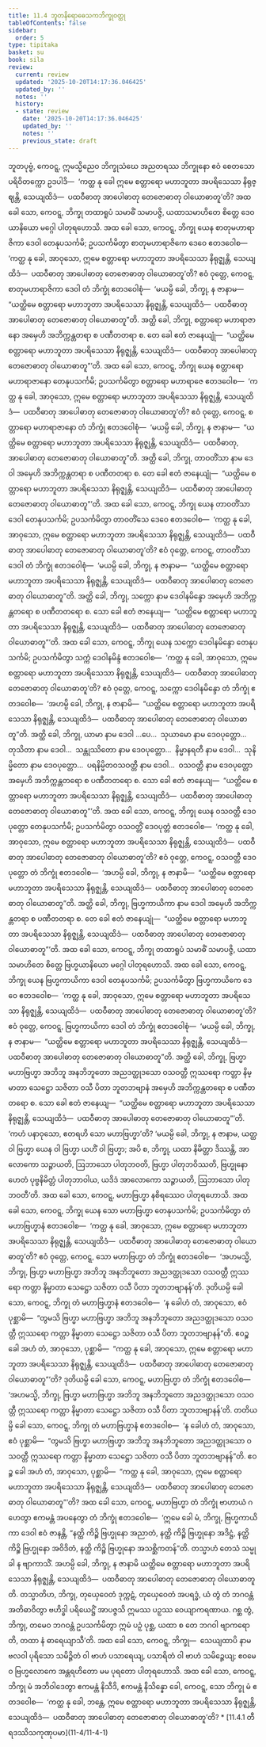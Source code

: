 ```yaml
---
title: 11.4 ဘူတနိရောဓေသကဘိက္ခုဝတ္ထု
tableOfContents: false
sidebar:
  order: 5
type: tipitaka
basket: su
book: sila
review:
  current: review
  updated: '2025-10-20T14:17:36.046425'
  updated_by: ''
  notes: ''
  history:
  - state: review
    date: '2025-10-20T14:17:36.046425'
    updated_by: ''
    notes: ''
    previous_state: draft
---
```



<DynamicBreadcrumb />


<ReviewStatus review={frontmatter.review} showDetails={true} />

<HypothesisAnnotation frontmatter={frontmatter} />

<Division number="487" book="sila" e="ch" v="6" p="208">

<Paragraph number="843" book="sila">
ဘူတပုဗ္ဗံ, ကေဝဋ္ဋ, ဣမသ္မိညေဝ ဘိက္ခုသံဃေ အညတရဿ ဘိက္ခုနော ဧဝံ စေတသော ပရိဝိတက္ကော ဥဒပါဒိ—  ‘ကတ္ထ နု ခေါ ဣမေ စတ္တာရော မဟာဘူတာ အပရိသေသာ နိရုဇ္ဈန္တိ, သေယျထိဒံ—  ပထဝီဓာတု အာပေါဓာတု တေဇောဓာတု ဝါယောဓာတူ’တိ?


</Paragraph>

</Division>
<Division number="488" book="sila" e="ch" v="6" p="208">

<Paragraph number="844" book="sila">
အထ ခေါ သော, ကေဝဋ္ဋ, ဘိက္ခု တထာရူပံ သမာဓိံ သမာပဇ္ဇိ, ယထာသမာဟိတေ စိတ္တေ ဒေဝယာနိယော မဂ္ဂေါ ပါတုရဟောသိ. အထ ခေါ သော, ကေဝဋ္ဋ, ဘိက္ခု ယေန စာတုမဟာရာဇိကာ ဒေဝါ တေနုပသင်္ကမိ; ဥပသင်္ကမိတွာ စာတုမဟာရာဇိကေ ဒေဝေ ဧတဒဝေါစ—  ‘ကတ္ထ နု ခေါ, အာဝုသော, ဣမေ စတ္တာရော မဟာဘူတာ အပရိသေသာ နိရုဇ္ဈန္တိ, သေယျထိဒံ—  ပထဝီဓာတု အာပေါဓာတု တေဇောဓာတု ဝါယောဓာတူ’တိ?


</Paragraph>

<Paragraph number="845" book="sila">
ဧဝံ ဝုတ္တေ, ကေဝဋ္ဋ, စာတုမဟာရာဇိကာ ဒေဝါ တံ ဘိက္ခုံ ဧတဒဝေါစုံ—  ‘မယမ္ပိ ခေါ, ဘိက္ခု, န ဇာနာမ—  “ယတ္ထိမေ စတ္တာရော မဟာဘူတာ အပရိသေသာ နိရုဇ္ဈန္တိ, သေယျထိဒံ—  ပထဝီဓာတု အာပေါဓာတု တေဇောဓာတု ဝါယောဓာတူ”တိ. အတ္ထိ ခေါ, ဘိက္ခု, စတ္တာရော မဟာရာဇာနော အမှေဟိ အဘိက္ကန္တတရာ စ ပဏီတတရာ စ. တေ ခေါ ဧတံ ဇာနေယျုံ—  “ယတ္ထိမေ စတ္တာရော မဟာဘူတာ အပရိသေသာ နိရုဇ္ဈန္တိ, သေယျထိဒံ—  ပထဝီဓာတု အာပေါဓာတု တေဇောဓာတု ဝါယောဓာတူ”’တိ.


</Paragraph>

</Division>
<Division number="489" book="sila" e="ch" v="6" p="209">

<Paragraph number="846" book="sila">
အထ ခေါ သော, ကေဝဋ္ဋ, ဘိက္ခု ယေန စတ္တာရော မဟာရာဇာနော တေနုပသင်္ကမိ; ဥပသင်္ကမိတွာ စတ္တာရော မဟာရာဇေ ဧတဒဝေါစ—  ‘ကတ္ထ နု ခေါ, အာဝုသော, ဣမေ စတ္တာရော မဟာဘူတာ အပရိသေသာ နိရုဇ္ဈန္တိ, သေယျထိဒံ—  ပထဝီဓာတု အာပေါဓာတု တေဇောဓာတု ဝါယောဓာတူ’တိ? ဧဝံ ဝုတ္တေ, ကေဝဋ္ဋ, စတ္တာရော မဟာရာဇာနော တံ ဘိက္ခုံ ဧတဒဝေါစုံ—  ‘မယမ္ပိ ခေါ, ဘိက္ခု, န ဇာနာမ—  “ယတ္ထိမေ စတ္တာရော မဟာဘူတာ အပရိသေသာ နိရုဇ္ဈန္တိ, သေယျထိဒံ—  ပထဝီဓာတု, အာပေါဓာတု တေဇောဓာတု ဝါယောဓာတူ”တိ. အတ္ထိ ခေါ, ဘိက္ခု, တာဝတိံသာ နာမ ဒေဝါ အမှေဟိ အဘိက္ကန္တတရာ စ ပဏီတတရာ စ. တေ ခေါ ဧတံ ဇာနေယျုံ—  “ယတ္ထိမေ စတ္တာရော မဟာဘူတာ အပရိသေသာ နိရုဇ္ဈန္တိ, သေယျထိဒံ—  ပထဝီဓာတု အာပေါဓာတု တေဇောဓာတု ဝါယောဓာတူ”’တိ.


</Paragraph>

</Division>
<Division number="490" book="sila" e="ch" v="6" p="209">

<Paragraph number="847" book="sila">
အထ ခေါ သော, ကေဝဋ္ဋ, ဘိက္ခု ယေန တာဝတိံသာ ဒေဝါ တေနုပသင်္ကမိ; ဥပသင်္ကမိတွာ တာဝတိံသေ ဒေဝေ ဧတဒဝေါစ—  ‘ကတ္ထ နု ခေါ, အာဝုသော, ဣမေ စတ္တာရော မဟာဘူတာ အပရိသေသာ နိရုဇ္ဈန္တိ, သေယျထိဒံ—  ပထဝီဓာတု အာပေါဓာတု တေဇောဓာတု ဝါယောဓာတူ’တိ? ဧဝံ ဝုတ္တေ, ကေဝဋ္ဋ, တာဝတိံသာ ဒေဝါ တံ ဘိက္ခုံ ဧတဒဝေါစုံ—  ‘မယမ္ပိ ခေါ, ဘိက္ခု, န ဇာနာမ—  “ယတ္ထိမေ စတ္တာရော မဟာဘူတာ အပရိသေသာ နိရုဇ္ဈန္တိ, သေယျထိဒံ—  ပထဝီဓာတု အာပေါဓာတု တေဇောဓာတု ဝါယောဓာတူ”တိ. အတ္ထိ ခေါ, ဘိက္ခု, သက္ကော နာမ ဒေဝါနမိန္ဒော အမှေဟိ အဘိက္ကန္တတရော စ ပဏီတတရော စ. သော ခေါ ဧတံ ဇာနေယျ—  “ယတ္ထိမေ စတ္တာရော မဟာဘူတာ အပရိသေသာ နိရုဇ္ဈန္တိ, သေယျထိဒံ—  ပထဝီဓာတု အာပေါဓာတု တေဇောဓာတု ဝါယောဓာတူ”’တိ.


</Paragraph>

</Division>
<Division number="491" book="sila" e="ch" v="6" p="209">

<Paragraph number="848" book="sila">
အထ ခေါ သော, ကေဝဋ္ဋ, ဘိက္ခု ယေန သက္ကော ဒေဝါနမိန္ဒော တေနုပသင်္ကမိ; ဥပသင်္ကမိတွာ သက္ကံ ဒေဝါနမိန္ဒံ ဧတဒဝေါစ—  ‘ကတ္ထ နု ခေါ, အာဝုသော, ဣမေ စတ္တာရော မဟာဘူတာ အပရိသေသာ နိရုဇ္ဈန္တိ, သေယျထိဒံ—  ပထဝီဓာတု အာပေါဓာတု တေဇောဓာတု ဝါယောဓာတူ’တိ? ဧဝံ ဝုတ္တေ, ကေဝဋ္ဋ, သက္ကော ဒေဝါနမိန္ဒော တံ ဘိက္ခုံ ဧတဒဝေါစ—  ‘အဟမ္ပိ ခေါ, ဘိက္ခု, န ဇာနာမိ—  “ယတ္ထိမေ စတ္တာရော မဟာဘူတာ အပရိသေသာ နိရုဇ္ဈန္တိ, သေယျထိဒံ—  ပထဝီဓာတု အာပေါဓာတု တေဇောဓာတု ဝါယောဓာတူ”တိ. အတ္ထိ ခေါ, ဘိက္ခု, ယာမာ နာမ ဒေဝါ …ပေ…  သုယာမော နာမ ဒေဝပုတ္တော…  တုသိတာ နာမ ဒေဝါ…  သန္တုဿိတော နာမ ဒေဝပုတ္တော…  နိမ္မာနရတီ နာမ ဒေဝါ…  သုနိမ္မိတော နာမ ဒေဝပုတ္တော…  ပရနိမ္မိတဝသဝတ္တီ နာမ ဒေဝါ…  ဝသဝတ္တီ နာမ ဒေဝပုတ္တော အမှေဟိ အဘိက္ကန္တတရော စ ပဏီတတရော စ. သော ခေါ ဧတံ ဇာနေယျ—  “ယတ္ထိမေ စတ္တာရော မဟာဘူတာ အပရိသေသာ နိရုဇ္ဈန္တိ, သေယျထိဒံ—  ပထဝီဓာတု အာပေါဓာတု တေဇောဓာတု ဝါယောဓာတူ”’တိ.


</Paragraph>

</Division>
<Division number="492" book="sila" e="ch" v="6" p="210">

<Paragraph number="849" book="sila">
အထ ခေါ သော, ကေဝဋ္ဋ, ဘိက္ခု ယေန ဝသဝတ္တီ ဒေဝပုတ္တော တေနုပသင်္ကမိ; ဥပသင်္ကမိတွာ ဝသဝတ္တိံ ဒေဝပုတ္တံ ဧတဒဝေါစ—  ‘ကတ္ထ နု ခေါ, အာဝုသော, ဣမေ စတ္တာရော မဟာဘူတာ အပရိသေသာ နိရုဇ္ဈန္တိ, သေယျထိဒံ—  ပထဝီဓာတု အာပေါဓာတု တေဇောဓာတု ဝါယောဓာတူ’တိ? ဧဝံ ဝုတ္တေ, ကေဝဋ္ဋ, ဝသဝတ္တီ ဒေဝပုတ္တော တံ ဘိက္ခုံ ဧတဒဝေါစ—  ‘အဟမ္ပိ ခေါ, ဘိက္ခု, န ဇာနာမိ—  “ယတ္ထိမေ စတ္တာရော မဟာဘူတာ အပရိသေသာ နိရုဇ္ဈန္တိ, သေယျထိဒံ—  ပထဝီဓာတု အာပေါဓာတု တေဇောဓာတု ဝါယောဓာတူ”တိ. အတ္ထိ ခေါ, ဘိက္ခု, ဗြဟ္မကာယိကာ နာမ ဒေဝါ အမှေဟိ အဘိက္ကန္တတရာ စ ပဏီတတရာ စ. တေ ခေါ ဧတံ ဇာနေယျုံ—  “ယတ္ထိမေ စတ္တာရော မဟာဘူတာ အပရိသေသာ နိရုဇ္ဈန္တိ, သေယျထိဒံ—  ပထဝီဓာတု အာပေါဓာတု တေဇောဓာတု ဝါယောဓာတူ”’တိ.


</Paragraph>

</Division>
<Division number="493" book="sila" e="ch" v="6" p="210">

<Paragraph number="850" book="sila">
အထ ခေါ သော, ကေဝဋ္ဋ, ဘိက္ခု တထာရူပံ သမာဓိံ သမာပဇ္ဇိ, ယထာသမာဟိတေ စိတ္တေ ဗြဟ္မယာနိယော မဂ္ဂေါ ပါတုရဟောသိ. အထ ခေါ သော, ကေဝဋ္ဋ, ဘိက္ခု ယေန ဗြဟ္မကာယိကာ ဒေဝါ တေနုပသင်္ကမိ; ဥပသင်္ကမိတွာ ဗြဟ္မကာယိကေ ဒေဝေ ဧတဒဝေါစ—  ‘ကတ္ထ နု ခေါ, အာဝုသော, ဣမေ စတ္တာရော မဟာဘူတာ အပရိသေသာ နိရုဇ္ဈန္တိ, သေယျထိဒံ—  ပထဝီဓာတု အာပေါဓာတု တေဇောဓာတု ဝါယောဓာတူ’တိ? ဧဝံ ဝုတ္တေ, ကေဝဋ္ဋ, ဗြဟ္မကာယိကာ ဒေဝါ တံ ဘိက္ခုံ ဧတဒဝေါစုံ—  ‘မယမ္ပိ ခေါ, ဘိက္ခု, န ဇာနာမ—  “ယတ္ထိမေ စတ္တာရော မဟာဘူတာ အပရိသေသာ နိရုဇ္ဈန္တိ, သေယျထိဒံ—  ပထဝီဓာတု အာပေါဓာတု တေဇောဓာတု ဝါယောဓာတူ”တိ. အတ္ထိ ခေါ, ဘိက္ခု, ဗြဟ္မာ မဟာဗြဟ္မာ အဘိဘူ အနဘိဘူတော အညဒတ္ထုဒသော ဝသဝတ္တီ ဣဿရော ကတ္တာ နိမ္မာတာ သေဋ္ဌော သဇိတာ ဝသီ ပိတာ ဘူတဘဗျာနံ အမှေဟိ အဘိက္ကန္တတရော စ ပဏီတတရော စ. သော ခေါ ဧတံ ဇာနေယျ—  “ယတ္ထိမေ စတ္တာရော မဟာဘူတာ အပရိသေသာ နိရုဇ္ဈန္တိ, သေယျထိဒံ—  ပထဝီဓာတု အာပေါဓာတု တေဇောဓာတု ဝါယောဓာတူ”’တိ.


</Paragraph>

<Paragraph number="851" book="sila">
‘ကဟံ ပနာဝုသော, ဧတရဟိ သော မဟာဗြဟ္မာ’တိ? ‘မယမ္ပိ ခေါ, ဘိက္ခု, န ဇာနာမ, ယတ္ထ ဝါ ဗြဟ္မာ ယေန ဝါ ဗြဟ္မာ ယဟိံ ဝါ ဗြဟ္မာ; အပိ စ, ဘိက္ခု, ယထာ နိမိတ္တာ ဒိဿန္တိ, အာလောကော သဉ္ဇာယတိ, ဩဘာသော ပါတုဘဝတိ, ဗြဟ္မာ ပါတုဘဝိဿတိ, ဗြဟ္မုနော ဟေတံ ပုဗ္ဗနိမိတ္တံ ပါတုဘာဝါယ, ယဒိဒံ အာလောကော သဉ္ဇာယတိ, ဩဘာသော ပါတုဘဝတီ’တိ. အထ ခေါ သော, ကေဝဋ္ဋ, မဟာဗြဟ္မာ နစိရဿေဝ ပါတုရဟောသိ.


</Paragraph>

</Division>
<Division number="494" book="sila" e="ch" v="6" p="211">

<Paragraph number="852" book="sila">
အထ ခေါ သော, ကေဝဋ္ဋ, ဘိက္ခု ယေန သော မဟာဗြဟ္မာ တေနုပသင်္ကမိ; ဥပသင်္ကမိတွာ တံ မဟာဗြဟ္မာနံ ဧတဒဝေါစ—  ‘ကတ္ထ နု ခေါ, အာဝုသော, ဣမေ စတ္တာရော မဟာဘူတာ အပရိသေသာ နိရုဇ္ဈန္တိ, သေယျထိဒံ—  ပထဝီဓာတု အာပေါဓာတု တေဇောဓာတု ဝါယောဓာတူ’တိ? ဧဝံ ဝုတ္တေ, ကေဝဋ္ဋ, သော မဟာဗြဟ္မာ တံ ဘိက္ခုံ ဧတဒဝေါစ—  ‘အဟမသ္မိ, ဘိက္ခု, ဗြဟ္မာ မဟာဗြဟ္မာ အဘိဘူ အနဘိဘူတော အညဒတ္ထုဒသော ဝသဝတ္တီ ဣဿရော ကတ္တာ နိမ္မာတာ သေဋ္ဌော သဇိတာ ဝသီ ပိတာ ဘူတဘဗျာနန်’တိ.


</Paragraph>

<Paragraph number="853" book="sila">
ဒုတိယမ္ပိ ခေါ သော, ကေဝဋ္ဋ, ဘိက္ခု တံ မဟာဗြဟ္မာနံ ဧတဒဝေါစ—  ‘န ခေါဟံ တံ, အာဝုသော, ဧဝံ ပုစ္ဆာမိ—  “တွမသိ ဗြဟ္မာ မဟာဗြဟ္မာ အဘိဘူ အနဘိဘူတော အညဒတ္ထုဒသော ဝသဝတ္တီ ဣဿရော ကတ္တာ နိမ္မာတာ သေဋ္ဌော သဇိတာ ဝသီ ပိတာ ဘူတဘဗျာနန်”တိ. ဧဝဉ္စ ခေါ အဟံ တံ, အာဝုသော, ပုစ္ဆာမိ—  “ကတ္ထ နု ခေါ, အာဝုသော, ဣမေ စတ္တာရော မဟာဘူတာ အပရိသေသာ နိရုဇ္ဈန္တိ, သေယျထိဒံ—  ပထဝီဓာတု အာပေါဓာတု တေဇောဓာတု ဝါယောဓာတူ”’တိ?


</Paragraph>

<Paragraph number="854" book="sila">
ဒုတိယမ္ပိ ခေါ သော, ကေဝဋ္ဋ, မဟာဗြဟ္မာ တံ ဘိက္ခုံ ဧတဒဝေါစ—  ‘အဟမသ္မိ, ဘိက္ခု, ဗြဟ္မာ မဟာဗြဟ္မာ အဘိဘူ အနဘိဘူတော အညဒတ္ထုဒသော ဝသဝတ္တီ ဣဿရော ကတ္တာ နိမ္မာတာ သေဋ္ဌော သဇိတာ ဝသီ ပိတာ ဘူတဘဗျာနန်’တိ. တတိယမ္ပိ ခေါ သော, ကေဝဋ္ဋ, ဘိက္ခု တံ မဟာဗြဟ္မာနံ ဧတဒဝေါစ—  ‘န ခေါဟံ တံ, အာဝုသော, ဧဝံ ပုစ္ဆာမိ—  “တွမသိ ဗြဟ္မာ မဟာဗြဟ္မာ အဘိဘူ အနဘိဘူတော အညဒတ္ထုဒသော ဝသဝတ္တီ ဣဿရော ကတ္တာ နိမ္မာတာ သေဋ္ဌော သဇိတာ ဝသီ ပိတာ ဘူတဘဗျာနန်”တိ. ဧဝဉ္စ ခေါ အဟံ တံ, အာဝုသော, ပုစ္ဆာမိ—  “ကတ္ထ နု ခေါ, အာဝုသော, ဣမေ စတ္တာရော မဟာဘူတာ အပရိသေသာ နိရုဇ္ဈန္တိ, သေယျထိဒံ—  ပထဝီဓာတု အာပေါဓာတု တေဇောဓာတု ဝါယောဓာတူ”’တိ?


</Paragraph>

</Division>
<Division number="495" book="sila" e="ch" v="6" p="212">

<Paragraph number="855" book="sila">
အထ ခေါ သော, ကေဝဋ္ဋ, မဟာဗြဟ္မာ တံ ဘိက္ခုံ ဗာဟာယံ ဂဟေတွာ ဧကမန္တံ အပနေတွာ တံ ဘိက္ခုံ ဧတဒဝေါစ—  ‘ဣမေ ခေါ မံ, ဘိက္ခု, ဗြဟ္မကာယိကာ ဒေဝါ ဧဝံ ဇာနန္တိ, “နတ္ထိ ကိဉ္စိ ဗြဟ္မုနော အညာတံ, နတ္ထိ ကိဉ္စိ ဗြဟ္မုနော အဒိဋ္ဌံ, နတ္ထိ ကိဉ္စိ ဗြဟ္မုနော အဝိဒိတံ, နတ္ထိ ကိဉ္စိ ဗြဟ္မုနော အသစ္ဆိကတန်”တိ. တသ္မာဟံ တေသံ သမ္မုခါ န ဗျာကာသိံ. အဟမ္ပိ ခေါ, ဘိက္ခု, န ဇာနာမိ ယတ္ထိမေ စတ္တာရော မဟာဘူတာ အပရိသေသာ နိရုဇ္ဈန္တိ, သေယျထိဒံ—  ပထဝီဓာတု အာပေါဓာတု တေဇောဓာတု ဝါယောဓာတူတိ. တသ္မာတိဟ, ဘိက္ခု, တုယှေဝေတံ ဒုက္ကဋံ, တုယှေဝေတံ အပရဒ္ဓံ, ယံ တွံ တံ ဘဂဝန္တံ အတိဓာဝိတွာ ဗဟိဒ္ဓါ ပရိယေဋ္ဌိံ အာပဇ္ဇသိ ဣမဿ ပဉှဿ ဝေယျာကရဏာယ. ဂစ္ဆ တွံ, ဘိက္ခု, တမေဝ ဘဂဝန္တံ ဥပသင်္ကမိတွာ ဣမံ ပဉှံ ပုစ္ဆ, ယထာ စ တေ ဘဂဝါ ဗျာကရောတိ, တထာ နံ ဓာရေယျာသီ’တိ.


</Paragraph>

</Division>
<Division number="496" book="sila" e="ch" v="6" p="212">

<Paragraph number="856" book="sila">
အထ ခေါ သော, ကေဝဋ္ဋ, ဘိက္ခု—  သေယျထာပိ နာမ ဗလဝါ ပုရိသော သမိဉ္ဇိတံ ဝါ ဗာဟံ ပသာရေယျ, ပသာရိတံ ဝါ ဗာဟံ သမိဉ္ဇေယျ; ဧဝမေဝ ဗြဟ္မလောကေ အန္တရဟိတော မမ ပုရတော ပါတုရဟောသိ. အထ ခေါ သော, ကေဝဋ္ဋ, ဘိက္ခု မံ အဘိဝါဒေတွာ ဧကမန္တံ နိသီဒိ, ဧကမန္တံ နိသိန္နော ခေါ, ကေဝဋ္ဋ, သော ဘိက္ခု မံ ဧတဒဝေါစ—  ‘ကတ္ထ နု ခေါ, ဘန္တေ, ဣမေ စတ္တာရော မဟာဘူတာ အပရိသေသာ နိရုဇ္ဈန္တိ, သေယျထိဒံ—  ပထဝီဓာတု အာပေါဓာတု တေဇောဓာတု ဝါယောဓာတူ’တိ?

</Paragraph>
</Division>

<TableOfContents book="sila" section="11.4">
* [11.4.1 တီရဒဿိသကုဏုပမာ](11-4/11-4-1)
</TableOfContents>